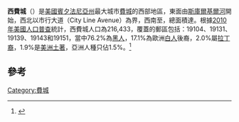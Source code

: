 {{Infobox settlement
<!-- See Template:Infobox settlement for additional fields and descriptions -->
| name                    = 西費城
| official_name           = 
| native_name             =
| native_name_lang        = <!-- ISO 639-2 code e.g. "fr" for French. If more than one, use {{lang}} instead -->
| settlement_type         = 
| image_skyline           = West Philly Vista.jpg
| image_alt               =
| image_caption           = 從{{link-en|加略山聯合衛理公會|Calvary United Methodist Church, Philadelphia}}的{{link-en|尖塔|Steeple}}上，往西方的{{link-en|巴爾的摩大道|Baltimore Avenue}}和第48街望過去
| image_flag              =
| flag_alt                =
| image_seal              =
| seal_alt                =
| image_shield            =
| shield_alt              =
| nickname                = 
| motto                   =
| image_map               = WPhilaDistrict.PNG
| map_alt                 =
| map_caption             = 費城地圖（黃部分為西費城）
| pushpin_map             =
| pushpin_label_position  =
| pushpin_map_alt         =
| pushpin_map_caption     =
| latd  =  |latm  =  |lats  =  |latNS  =
| longd =  |longm =  |longs =  |longEW =
| coor_pinpoint           =
| coordinates_type        =
| coordinates_display     = inline,title
| coordinates_footnotes   =
| subdivision_type        = [[國家|國家]]
| subdivision_name        = {{nowrap|{{flag|United States of America}}}}
| subdivision_type1       = [[美國州份|州份]]
| subdivision_name1       = {{flag|Pennsylvania}}
| subdivision_type2       = [[縣_(美國)|縣]]
| subdivision_name2       = {{flagicon image|Flag of Philadelphia, Pennsylvania.svg}} [[費城縣|費城縣]]
| subdivision_type3       = [[城市|城市]]
| subdivision_name3       = {{flagicon image|Flag of Philadelphia, Pennsylvania.svg}} [[費城|費城]]
| established_title       =
| established_date        =
| founder                 =
| seat_type               =
| seat                    =
| government_footnotes    =
| leader_party            = 
| leader_title            = 
| leader_name             =
| unit_pref               = US<!-- or UK or Metric -->
| area_footnotes          =
| area_total_sq_mi        = 14.2 
| area_land_sq_mi         =
| area_water_sq_mi        =
| area_water_percent      =
| area_note               =
| elevation_footnotes     =
| elevation_ft            =
| population_footnotes    =
| population_total        = 216,433  
| population_as_of        = 2010
| population_density_sq_mi= 11233.6
| population_demonym      =
| population_note         =
| timezone1               =
| utc_offset1             =
| timezone1_DST           =
| utc_offset1_DST         =
| postal_code_type        = [[美國郵區編號|美國郵區編號]]
| postal_code             = 19104, 19131, 19139, 19143, 19151
| area_code_type          = 
| area_code               =
| iso_code                =
| website                 = <!-- {{URL|example.com}} -->
| footnotes               =
}}
'''西費城'''（{{lang-en|'''West Philadelphia'''}}）是[[美國|美國]][[賓夕法尼亞州|賓夕法尼亞州]]最大城市[[費城|費城]]的西部地區，東面由[[斯庫爾基爾河|斯庫爾基爾河]]開始，西北以市行大道（City Line Avenue）為界，西南至{{link-en|卡波斯河|Cobbs Creek}}，總面積達{{convert|14.2|sqmi|km2}}。根據[[2010年美國人口普查|2010年美國人口普查]]統計，西費城人口為216,433，覆蓋的郵區包括：19104、19131、19139、19143和19151，當中76.2%為[[黑人|黑人]]，17.1%為歐洲[[白人|白人]]後裔，2.0%屬[[拉丁裔|拉丁裔]]，1.9%是[[美洲土著|美洲土著]]，亞洲人種只佔1.5%。<ref>{{Cite web |url=http://factfinder.census.gov/servlet/SAFFFacts?_event=ChangeGeoContext&geo_id=86000US19104&_geoContext=01000US%7C86000US19131&_street=&_county=&_cityTown=&_state=04000US42&_zip=19104&_lang=en&_sse=on&ActiveGeoDiv=geoSelect&_useEV=&pctxt=fph&pgsl=010&_submenuId=factsheet_1&ds_name=DEC_2000_SAFF&_ci_nbr=null&qr_name=null&reg=null%3Anull&_keyword=&_industry= |title=人口普查資料 |access-date=2020-03-28 |archive-url=https://archive.today/20200216041546/http://factfinder.census.gov/servlet/SAFFFacts?_event=ChangeGeoContext&geo_id=86000US19104&_geoContext=01000US%7C86000US19131&_street=&_county=&_cityTown=&_state=04000US42&_zip=19104&_lang=en&_sse=on&ActiveGeoDiv=geoSelect&_useEV=&pctxt=fph&pgsl=010&_submenuId=factsheet_1&ds_name=DEC_2000_SAFF&_ci_nbr=null&qr_name=null&reg=null:null&_keyword=&_industry= |archive-date=2020-02-16 |dead-url=yes }}</ref>  

==參考==
{{reflist}}

[[Category:費城|Category:費城]]